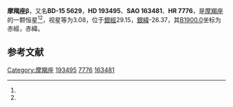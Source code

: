 {{Starbox begin
| name = 摩羯座β
}}
{{Starbox observe
| epoch = [[J2000.0|J2000.0]]
| constell = [[摩羯座|摩羯座]]<ref name=SIMBAD>{{cite web
 | url=http://simbad.u-strasbg.fr/simbad/sim-id?Ident=HR+7776
 | title=Pulsating variable Star
 | publisher=Centre de Données astronomiques de Strasbourg
 | work=SIMBAD
 | accessdate=2012-07-13
 | archive-date=2016-03-16
 | archive-url=https://web.archive.org/web/20160316150130/http://simbad.u-strasbg.fr/simbad/sim-id?Ident=HR+7776
 | dead-url=no
 }}</ref><ref name=DATA>{{cite web
 | url=http://vizier.u-strasbg.fr/viz-bin/VizieR-5?-out.add=.&-source=5050&-corr=PK=HR&-out.max=9999&HR=7776
 | title =VizieR Detailed Page
 | accessdate=2012-07-13}}</ref>
| 星官 = 
| ra = {{RA|20|21|0.7}}<ref name=SIMBAD /><ref name=DATA />
| dec = {{DEC|-14|46|53}}<ref name=SIMBAD /><ref name=DATA />
| appmag_v = 3.08<ref name=SIMBAD /><ref name=DATA />
}}
{{Starbox character
| class = F8V+A0<ref name=SIMBAD /><ref name=DATA />
| b-v = 0.79<ref name=SIMBAD /><ref name=DATA />
| u-b = 0.28<ref name=SIMBAD /><ref name=DATA />
| r-i = 0.5<ref name=SIMBAD /><ref name=DATA />
| variable = 
}}
{{Starbox astrometry
| radial_v = 0.28
| prop_mo_ra = -19
| parallax = 0.01
| p_error = 
}}
{{Starbox catalog
| names =BD-15 5629，[[SAO星表|SAO]] 163481，[[HD星表|HD]] 193495，[[HR星表|HR]] 7776}}
{{Starbox reference |Simbad=HR+7776}}
{{Starbox end}}

'''摩羯座β'''，又名'''BD-15 5629'''，'''HD 193495'''、'''SAO 163481'''、'''HR 7776'''，是[[摩羯座|摩羯座]]的一颗恒星<ref name=SIMBAD /><ref name=DATA />，视星等为3.08，位于[[銀道座標系|銀經]]29.15，[[銀道座標系|銀緯]]-26.37，其[[B1900.0|B1900.0]]坐标为赤經{{RA|20|15|23.6}}，赤緯{{DEC|-15|-26.37|50}}。

== 参考文献 ==
{{reflist}}

{{star-stub}}

{{摩羯座恒星}}
[[Category:摩羯座|Category:摩羯座]]
[[Category:HD和HDE天體|193495]]
[[Category:HR天體|7776]]
[[Category:SAO天體|163481]]